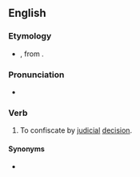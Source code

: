 ==English==

===Etymology===
* {{prefix|en|ab|judge}}, from {{der|en|la|abiudicare}}.

===Pronunciation===
* {{a|US}} {{IPA|en|/ˈæbˌd͡ʒəd͡ʒ/|/æbˈd͡ʒʌd͡ʒ/}}

===Verb===
{{en-verb|abjudg}}

# {{lb|en|transitive|legal}} To confiscate by [[judicial]] [[decision]].

====Synonyms====
* {{l|en|abjudicate}}